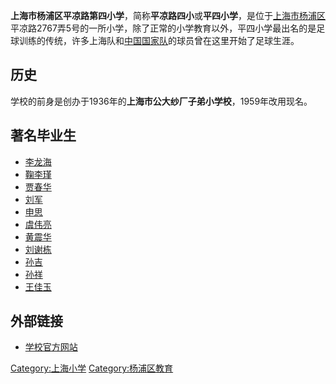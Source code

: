 '''上海市杨浦区平凉路第四小学'''，简称'''平凉路四小'''或'''平四小学'''，是位于[[上海市|上海市]][[杨浦区|杨浦区]]平凉路2767弄5号的一所小学，除了正常的小学教育以外，平四小学最出名的是足球训练的传统，许多上海队和[[中国国家足球队|中国国家队]]的球员曾在这里开始了足球生涯。

== 历史 ==
学校的前身是创办于1936年的'''上海市公大纱厂子弟小学校'''，1959年改用现名。

== 著名毕业生 ==
* [[李龙海|李龙海]]
* [[鞠李瑾|鞠李瑾]]
* [[贾春华|贾春华]]
* [[刘军_(足球运动员)|刘军]]
* [[申思|申思]]
* [[虞伟亮|虞伟亮]]
* [[黄震华|黄震华]]
* [[刘谢栋|刘谢栋]]
* [[孙吉|孙吉]]
* [[孙祥|孙祥]]
* [[王佳玉|王佳玉]]

== 外部链接 ==
*[https://web.archive.org/web/20080517134614/http://www.shpsxx.com.cn/ 学校官方网站]

[[Category:上海小学|Category:上海小学]]
[[Category:杨浦区教育|Category:杨浦区教育]]